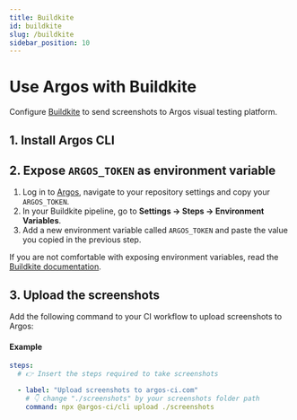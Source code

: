 ```yaml
---
title: Buildkite
id: buildkite
slug: /buildkite
sidebar_position: 10
---
```



# Use Argos with Buildkite

Configure [Buildkite](https://buildkite.com/) to send screenshots to Argos visual testing platform.

## 1. Install Argos CLI

<InstallDevDep dependency="@argos-ci/cli" />

## 2. Expose `ARGOS_TOKEN` as environment variable

1. Log in to [Argos](https://app.argos-ci.com), navigate to your repository settings and copy your `ARGOS_TOKEN`.
2. In your Buildkite pipeline, go to **Settings -> Steps -> Environment Variables**.
3. Add a new environment variable called `ARGOS_TOKEN` and paste the value you copied in the previous step.

If you are not comfortable with exposing environment variables, read the [Buildkite documentation](https://buildkite.com/docs/pipelines/secrets#using-a-secrets-storage-service).

## 3. Upload the screenshots

Add the following command to your CI workflow to upload screenshots to Argos:

<RunPkgCommand command="@argos-ci/cli upload ./screenshots" />

#### Example

```yml title="pipeline.yml"
steps:
  # 👉 Insert the steps required to take screenshots

  - label: "Upload screenshots to argos-ci.com"
    # 👇 change "./screenshots" by your screenshots folder path
    command: npx @argos-ci/cli upload ./screenshots
```

<Enjoy />
